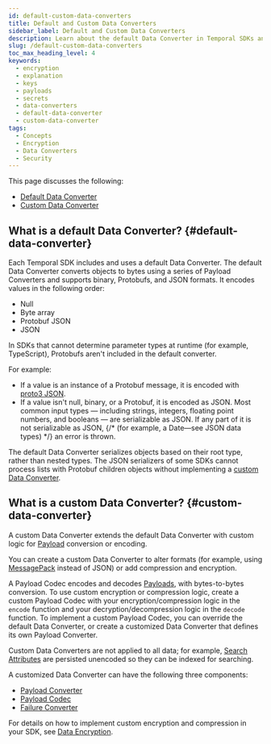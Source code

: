 ```yaml
---
id: default-custom-data-converters
title: Default and Custom Data Converters
sidebar_label: Default and Custom Data Converters
description: Learn about the default Data Converter in Temporal SDKs and how to implement a custom Data Converter for custom serialization and encoding needs.
slug: /default-custom-data-converters
toc_max_heading_level: 4
keywords:
  - encryption
  - explanation
  - keys
  - payloads
  - secrets
  - data-converters
  - default-data-converter
  - custom-data-converter
tags:
  - Concepts
  - Encryption
  - Data Converters
  - Security
---
```


This page discusses the following: 
- [Default Data Converter](#default-data-converter)
- [Custom Data Converter](#custom-data-converter)

## What is a default Data Converter? {#default-data-converter}

Each Temporal SDK includes and uses a default Data Converter.
The default Data Converter converts objects to bytes using a series of Payload Converters and supports binary, Protobufs, and JSON formats.
It encodes values in the following order:

- Null
- Byte array
- Protobuf JSON
- JSON

In SDKs that cannot determine parameter types at runtime (for example, TypeScript), Protobufs aren't included in the default converter.

For example:

- If a value is an instance of a Protobuf message, it is encoded with [proto3 JSON](https://developers.google.com/protocol-buffers/docs/proto3#json).
- If a value isn't null, binary, or a Protobuf, it is encoded as JSON. Most common input types — including strings, integers, floating point numbers, and booleans — are serializable as JSON. If any part of it is not serializable as JSON, {/* (for example, a Date—see JSON data types) */} an error is thrown.

The default Data Converter serializes objects based on their root type, rather than nested types.
The JSON serializers of some SDKs cannot process lists with Protobuf children objects without implementing a [custom Data Converter](#custom-data-converter).

## What is a custom Data Converter? {#custom-data-converter}

A custom Data Converter extends the default Data Converter with custom logic for [Payload](/dataconversion#payload) conversion or encoding.

You can create a custom Data Converter to alter formats (for example, using [MessagePack](https://msgpack.org/) instead of JSON) or add compression and encryption.

A Payload Codec encodes and decodes [Payloads](/dataconversion#payload), with bytes-to-bytes conversion.
To use custom encryption or compression logic, create a custom Payload Codec with your encryption/compression logic in the `encode` function and your decryption/decompression logic in the `decode` function.
To implement a custom Payload Codec, you can override the default Data Converter, or create a customized Data Converter that defines its own Payload Converter.

Custom Data Converters are not applied to all data; for example, [Search Attributes](/search-attribute) are persisted unencoded so they can be indexed for searching.

A customized Data Converter can have the following three components:

- [Payload Converter](/payload-converter)
- [Payload Codec](/payload-codec)
- [Failure Converter](/failure-converter)

For details on how to implement custom encryption and compression in your SDK, see [Data Encryption](/production-deployment/data-encryption).


